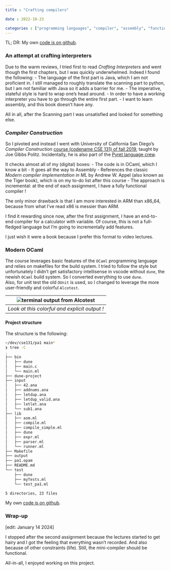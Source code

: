```yaml
---
title : "Crafting compilers"

date : 2022-10-23

categories : ["programming languages", "compiler", "assembly", "functional", "OCaml", "programming"]
---
```


TL; DR: My own [code is on github](https://github.com/horaceg/cse131).

### An attempt at crafting interpreters

Due to the warm reviews, I tried first to read _Crafting Interpreters_ and went though the first chapters, but I was quickly underwhelmed. Indeed I found the following:
- The language of the first part is Java, which I am not proficient in. I still managed to roughly translate the scanning part to python, but I am not familiar with Java so it adds a barrier for me. 
- The imperative, stateful style is hard to wrap one's head around. 
- In order to have a working interpreter you have to go through the entire first part. 
- I want to learn assembly, and this book doesn't have any.

All in all, after the Scanning part I was unsatisfied and looked for something else.

### _Compiler Construction_

So I pivoted and instead I went with University of California San Diego's _Compiler Construction_ [course (codename CSE 131) of fall 2019](https://ucsd-cse131-f19.github.io/), taught by Joe Gibbs Politz. Incidentally, he is also part of the [Pyret language crew](https://www.pyret.org/crew/).

It checks almost all of my (digital) boxes: 
- The code is in OCaml, which I know a bit
- It goes all the way to Assembly
- References the classic _Modern compiler implementation in ML_ by Andrew W. Appel (also known as the Tiger book), which is on my to-do list after this course
- The approach is incremental: at the end of each assignment, I have a fully functional compiler !

The only minor drawback is that I am more interested in ARM than x86_64, because from what I've read x86 is messier than ARM.

I find it rewarding since now, after the first assignment, I have an end-to-end compiler for a calculator with variable. Of course, this is not a full-fledged language but I'm going to incrementally add features. 

I just wish it were a book because I prefer this format to video lectures.

### Modern OCaml

The course leverages basic features of the `OCaml` programming language and relies on makefiles for the build system. I tried to follow the style but unfortunately I didn't get satisfactory intellisense in vscode without `dune`, the newish `OCaml` build system. So I converted everything to use `dune`.  
Also, for unit test the old `OUnit` is used, so I changed to leverage the more user-friendly and colorful `Alcotest`.

| ![terminal output from Alcotest](alcotest.png) |
| :--------------------------------------------: |
| *Look at this colorful and explicit output !*  |

#### Project structure

The structure is the following:

```bash
~/dev/cse131/pa1 main*
❯ tree -C
.
├── bin
│   ├── dune
│   ├── main.c
│   └── main.ml
├── dune-project
├── input
│   ├── 42.ana
│   ├── addnums.ana
│   ├── letdup.ana
│   ├── letdup_valid.ana
│   ├── letlet.ana
│   └── sub1.ana
├── lib
│   ├── asm.ml
│   ├── compile.ml
│   ├── compile_simple.ml
│   ├── dune
│   ├── expr.ml
│   ├── parser.ml
│   └── runner.ml
├── Makefile
├── output
├── pa1.opam
├── README.md
└── test
    ├── dune
    ├── myTests.ml
    └── test_pa1.ml

5 directories, 23 files
```

My own [code is on github](https://github.com/horaceg/cse131).

### Wrap-up

[edit: January 14 2024]

I stopped after the second assignment because the lectures started to get hairy and I got the feeling that everything wasn't recorded. And also because of other constraints (life). Still, the mini-compiler should be functional.

All-in-all, I enjoyed working on this project.

